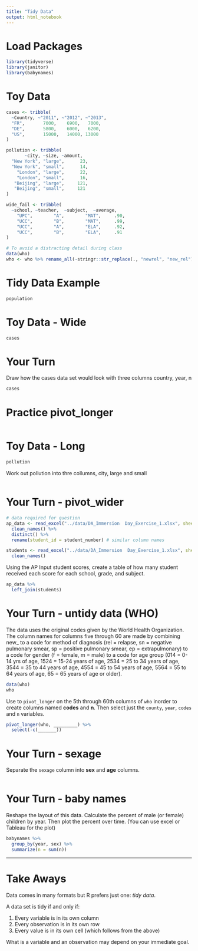 ```yaml
---
title: "Tidy Data"
output: html_notebook
---
```


# Load Packages
```r
library(tidyverse)
library(janitor) 
library(babynames)
```

# Toy Data 
```r
cases <- tribble(
  ~Country, ~"2011", ~"2012", ~"2013",
  "FR",       7000,    6900,   7000,
  "DE",       5800,    6000,   6200,
  "US",       15000,   14000, 13000
)

pollution <- tribble(
       ~city, ~size, ~amount,
  "New York", "large",      23,
  "New York", "small",      14,
    "London", "large",      22,
    "London", "small",      16,
   "Beijing", "large",     121,
   "Beijing", "small",     121
)

wide_fail <- tribble(
  ~school, ~teacher,  ~subject,  ~average,
    "UPC",        "A",        "MAT",     .90,
    "UCC",        "B",        "MAT",     .99,
    "UCC",        "A",        "ELA",     .92,
    "UCC",        "B",        "ELA",     .91  
)

# To avoid a distracting detail during class
data(who)
who <- who %>% rename_all(~stringr::str_replace(., "newrel", "new_rel"))
```





# Tidy Data Example
```r
population
```

# Toy Data - Wide
```r
cases
```


# Your Turn
Draw how the cases data set would look with three columns
country, year, n


```r
cases
```


# Practice pivot_longer

```r

```


# Toy Data - Long

```r
pollution
```

Work out pollution into thre collumns,
city, large and small
```r

```


# Your Turn - pivot_wider


```r
# data required for question
ap_data <- read_excel("../data/DA_Immersion  Day_Exercise_1.xlsx", sheet = 1) %>%
  clean_names() %>%
  distinct() %>%
  rename(student_id = student_number) # similar column names

students <- read_excel("../data/DA_Immersion  Day_Exercise_1.xlsx", sheet = 3) %>%
  clean_names()
```

Using the AP Input student scores, create a table of how many student received each score for each school, grade, and subject. 

```r
ap_data %>%
  left_join(students) 
```

# Your Turn - untidy data (WHO)

The data uses the original codes given by the World Health Organization. The column names for columns five through 60 are made by combining new_ to a code for method of diagnosis (rel = relapse, sn = negative pulmonary smear, sp = positive pulmonary smear, ep = extrapulmonary) to a code for gender (f = female, m = male) to a code for age group (014 = 0-14 yrs of age, 1524 = 15-24 years of age, 2534 = 25 to 34 years of age, 3544 = 35 to 44 years of age, 4554 = 45 to 54 years of age, 5564 = 55 to 64 years of age, 65 = 65 years of age or older).

```r
data(who)
who
```


Use to `pivot_longer` on the 5th through 60th columns of `who` inorder to create columns named **codes** and **n**. Then select just the `county`, `year`, `codes` and `n` variables.

```r
pivot_longer(who, _________) %>%
  select(-c(_______))
```

# Your Turn - sexage

Separate the `sexage` column into **sex** and **age** columns.

```r

```

# Your Turn - baby names

Reshape the layout of this data. Calculate the percent of male (or female) children by year. Then plot the percent over time. (You can use excel or Tableau for the plot)

```r
babynames %>%
  group_by(year, sex) %>% 
  summarize(n = sum(n))
```

***


# Take Aways

Data comes in many formats but R prefers just one: _tidy data_.

A data set is tidy if and only if:

1. Every variable is in its own column
2. Every observation is in its own row
3. Every value is in its own cell (which follows from the above)

What is a variable and an observation may depend on your immediate goal.
